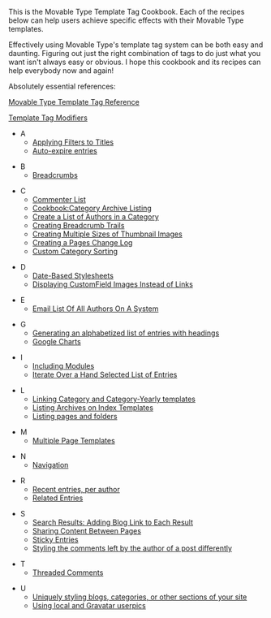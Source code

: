 This is the Movable Type Template Tag Cookbook. Each of the recipes below can help users achieve specific effects with their Movable Type templates.

Effectively using Movable Type's template tag system can be both easy and daunting. Figuring out just the right combination of tags to do just what you want isn't always easy or obvious. I hope this cookbook and its recipes can help everybody now and again!

Absolutely essential references:

[http://movabletype.org/documentation/appendices/tags/ Movable Type Template Tag Reference]

[http://movabletype.org/documentation/appendices/modifiers/ Template Tag Modifiers]


* A
**[[Applying Filters to Titles]]
**[[Auto-expire entries]]

*B
**[[Breadcrumbs]]

*C
**[[Commenter List]]
**[[Cookbook:Category Archive Listing]]
**[[Create a List of Authors in a Category]]
**[[Creating Breadcrumb Trails]]
**[[Creating Multiple Sizes of Thumbnail Images]]
**[[Creating a Pages Change Log]]
**[[Custom Category Sorting]]

*D
**[[Date-Based Stylesheets]]
**[[Displaying CustomField Images Instead of Links]]

*E
**[[Email List Of All Authors On A System]]

*G
**[[Generating an alphabetized list of entries with headings]]
**[[Google Charts]]

*I
**[[Including Modules]]
**[[Iterate Over a Hand Selected List of Entries]]

*L
**[[Linking Category and Category-Yearly templates]]
**[[Listing Archives on Index Templates]]
**[[Listing pages and folders]]

*M
**[[Multiple Page Templates]]

*N
**[[Navigation]]

*R
**[[Recent entries, per author]]
**[[Related Entries]]

*S
**[[Search Results: Adding Blog Link to Each Result]]
**[[Sharing Content Between Pages]]
**[[Sticky Entries]]
**[[Styling the comments left by the author of a post differently]]

*T
**[[Threaded Comments]]

*U
**[[Uniquely styling blogs, categories, or other sections of your site]]
**[[Using local and Gravatar userpics]]